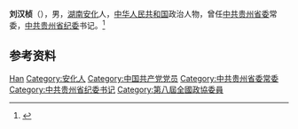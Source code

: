 '''刘汉桢'''（{{bd|1926年||2010年|}}），男，[[湖南|湖南]][[安化|安化]]人，[[中华人民共和国|中华人民共和国]]政治人物，曾任[[中共贵州省委|中共贵州省委]]常委，[[中共贵州省纪委|中共贵州省纪委]]书记。<ref>{{Cite book|title=中国共产党人名大辞典|author=盛平主编|publisher=中国国际广播出版社|year=1991|isbn=|location=北京|pages=}}</ref>

== 参考资料 ==
{{reflist}}

{{中国人物小作品}}

{{Authority control}}
{{DEFAULTSORT:Liu刘}}
[[Category:刘姓|Han]]
[[Category:安化人|Category:安化人]]
[[Category:中国共产党党员|Category:中国共产党党员]]
[[Category:中共贵州省委常委|Category:中共贵州省委常委]]
[[Category:中共贵州省纪委书记|Category:中共贵州省纪委书记]]
[[Category:第八屆全國政協委員|Category:第八屆全國政協委員]]